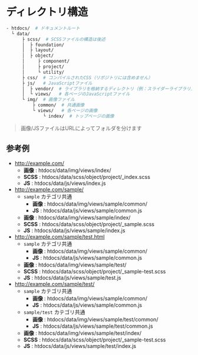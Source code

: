 # ディレクトリ構造

```bash
- htdocs/  # ドキュメントルート
  └ data/
      ├ scss/  # SCSSファイルの構造は後述
      │  ├ foundation/
      │  ├ layout/
      │  ├ object/
      │     ├ component/
      │     ├ project/
      │     └ utility/
      ├ css/  # コンパイルされたCSS（リポジトリには含めません）
      ├ js/   # JavaScriptファイル
      │  ├ vendor/  # ライブラリを格納するディレクトリ（例：スライダーライブラリ）
      │  └ views/   # 各ページのJavaScriptファイル
      └ img/  # 画像ファイル
          ├ common/  # 共通画像
          └ views/   # 各ページの画像
              └ index/  # トップページの画像
```

> 画像/JSファイルはURLによってフォルダを分けます

## 参考例

- http://example.com/
  - **画像** : htdocs/data/img/views/index/
  - **SCSS** : htdocs/data/scss/object/project/\_index.scss
  - **JS** : htdocs/data/js/views/index.js
- http://example.com/sample/
  - `sample` カテゴリ共通
    - **画像** : htdocs/data/img/views/sample/common/
    - **JS** : htdocs/data/js/views/sample/common.js
  - **画像** : htdocs/data/img/views/sample/index/
  - **SCSS** : htdocs/data/scss/object/project/\_sample.scss
  - **JS** : htdocs/data/js/views/sample/index.js
- http://example.com/sample/test.html
  - `sample` カテゴリ共通
    - **画像** : htdocs/data/img/views/sample/common/
    - **JS** : htdocs/data/js/views/sample/common.js
  - **画像** : htdocs/data/img/views/sample/test/
  - **SCSS** : htdocs/data/scss/object/project/\_sample-test.scss
  - **JS** : htdocs/data/js/views/sample/test.js
- http://example.com/sample/test/
  - `sample` カテゴリ共通
    - **画像** : htdocs/data/img/views/sample/common/
    - **JS** : htdocs/data/js/views/sample/common.js
  - `sample/test` カテゴリ共通
    - **画像** : htdocs/data/img/views/sample/test/common/
    - **JS** : htdocs/data/js/views/sample/test/common.js
  - **画像** : htdocs/data/img/views/sample/test/index/
  - **SCSS** : htdocs/data/scss/object/project/\_sample-test.scss
  - **JS** : htdocs/data/js/views/sample/test/index.js
